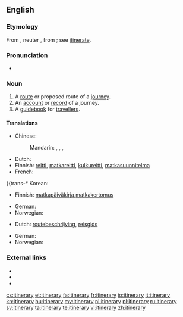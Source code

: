 ==English==

===Etymology===
From {{etyl|LL.}} {{term|lang=la|itinerarius||pertaining to a journey}}, neuter {{term|lang=la|itinerarium||an account of a journey, a road-book}}, from {{term|lang=la|iter||a way, journey}}; see [[itinerate]].

===Pronunciation===
* {{audio|en-us-itinerary.ogg|Audio (US)}}

===Noun===
{{en-noun|itineraries}}

# A [[route]] or proposed route of a [[journey]].
# An [[account]] or [[record]] of a journey.
# A [[guidebook]] for [[traveller]]s.

====Translations====
{{trans-top|route or proposed route of a journey}}
* Chinese:
*: Mandarin: {{t-|cmn|路線|sc=Hani}}, {{t-|cmn|路线|tr=lùxiàn|sc=Hani}}, {{t|cmn|旅程|tr=lǚchéng|sc=Hani}}, {{t|cmn|行程|tr=xíngchéng|sc=Hani}}
* Dutch: {{t+|nl|weg|m}}
* Finnish: [[reitti]], [[matkareitti]], [[kulkureitti]], [[matkasuunnitelma]]
* French: {{t+|fr|itinéraire|m}}
{{trans-* Korean:{{f}}
* Finnish: [[matkapäiväkirja]],[[matkakertomus]]
{{trans-mid}}
* German: {{t|de|Reisebericht|m}}
* Norwegian: {{t|no|veibeskrivelse|m}}
{{trans-bottom}}

{{trans-top|guidebook for travellers}}
* Dutch: [[routebeschrijving]], [[reisgids]] {{f}}
{{trans-mid}}
* German: {{t|de|Reiseführer|m}}
* Norwegian: {{t|no|reisehåndbok|f}}
{{trans-bottom}}

===External links===
* {{R:Webster 1913}}
* {{R:Century 1911}}
* {{R:OneLook}}

[[cs:itinerary]]
[[et:itinerary]]
[[fa:itinerary]]
[[fr:itinerary]]
[[io:itinerary]]
[[it:itinerary]]
[[kn:itinerary]]
[[hu:itinerary]]
[[my:itinerary]]
[[nl:itinerary]]
[[pl:itinerary]]
[[ru:itinerary]]
[[sv:itinerary]]
[[ta:itinerary]]
[[te:itinerary]]
[[vi:itinerary]]
[[zh:itinerary]]